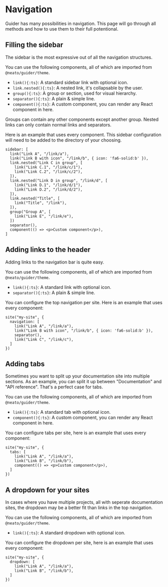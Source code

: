 # Navigation

Guider has many possibilities in navigation. This page will go through
all methods and how to use them to their full potentional.


## Filling the sidebar

The sidebar is the most expressive out of all the navigation structures.

You can use the following components, all of which are imported from `@neato/guider/theme`.
- `link(){:ts}`: A standard sidebar link with optional icon.
- `link.nested(){:ts}`: A nested link, it's collapsable by the user.
- `group(){:ts}`: A group or section, used for visual hierarchy.
- `separator(){:ts}`: A plain & simple line.
- `component(){:ts}`: A custom component, you can render any React component in here.

<Note>
  Groups can contain any other components except another group. Nested links can only contain normal links and separators.
</Note>

Here is an example that uses every component. This sidebar configuration will
need to be added to the directory of your choosing.

```tsx title="theme.config.tsx"
sidebar: [
  link("Link A", "/link/a"),
  link("Link B with icon", "/link/b", { icon: 'fa6-solid:b' }),
  link.nested("Link C in group", [
    link("Link C.1", "/link/c/1"),
    link("Link C.2", "/link/c/2"),
  ]),
  link.nested("Link D in group", "/link/d", [
    link("Link D.1", "/link/d/1"),
    link("Link D.2", "/link/d/2"),
  ]),
  link.nested("Title", [
    link("Title", "/link"),
  ]),
  group("Group A", [
    link("Link E", "/link/e"),
  ])
  separator(),
  component(() => <p>Custom component</p>),
]
```


## Adding links to the header

Adding links to the navigation bar is quite easy.

You can use the following components, all of which are imported from `@neato/guider/theme`.
- `link(){:ts}`: A standard link with optional icon.
- `separator(){:ts}`: A plain & simple line.

You can configure the top navigation per site. Here is an example that uses every component:

```tsx title="theme.config.tsx"
site("my-site", {
  navigation: [
    link("Link A", "/link/a"),
    link("Link B with icon", "/link/b", { icon: 'fa6-solid:b' }),
    separator(),
    link("Link C", "/link/c"),
  ]
})
```


## Adding tabs

Sometimes you want to split up your documentation site into multiple sections. As an example, you can split it up between "Documentation" and "API reference". That's a perfect case for tabs.

You can use the following components, all of which are imported from `@neato/guider/theme`.
- `link(){:ts}`: A standard tab with optional icon.
- `component(){:ts}`: A custom component, you can render any React component in here.

You can configure tabs per site, here is an example that uses every component:

```tsx title="theme.config.tsx"
site("my-site", {
  tabs: [
    link("Link A", "/link/a"),
    link("Link B", "/link/b"),
    component(() => <p>Custom component</p>),
  ]
})
```


## A dropdown for your sites

In cases where you have multiple projects, all with seperate documentation sites, the dropdown may be a better fit than links in the top navigation.

You can use the following components, all of which are imported from `@neato/guider/theme`.
- `link(){:ts}`: A standard dropdown with optional icon.

You can configure the dropdown per site, here is an example that uses every component:

```tsx title="theme.config.tsx"
site("my-site", {
  dropdown: [
    link("Link A", "/link/a"),
    link("Link B", "/link/b"),
  ]
})
```
